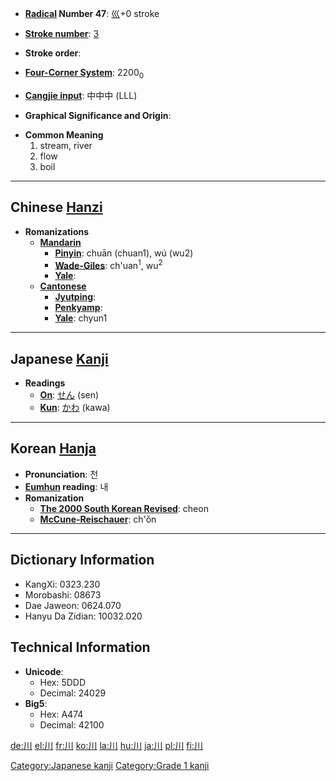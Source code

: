 * '''[[Wiktionary:Chinese radical index| Radical]] Number 47''': [[Wiktionary:Chinese radical index 巛|巛]]+0 stroke

* '''[[Wiktionary:Chinese total strokes index|Stroke number]]''': [[Wiktionary:Chinese total strokes index 3|3]]

* '''Stroke order''': 

* '''[[Wiktionary:Chinese four corner index|Four-Corner System]]''': 2200<sub>0</sub>

* '''[[Wiktionary:Chinese Cangjie index|Cangjie input]]''': 中中中 (LLL)

* '''Graphical Significance and Origin''': 

* '''Common Meaning'''
*#stream, river
*# flow
*# boil


----

== Chinese [[Hanzi]] ==

* '''Romanizations'''
** '''[[Mandarin]]'''
*** '''[[Pinyin]]''': chuān (chuan1), wú (wu2)
*** '''[[Wade-Giles]]''': ch'uan<sup>1</sup>, wu<sup>2</sup>
*** '''[[Yale]]''': 
** '''[[Cantonese]]'''
*** '''[[Jyutping]]''':
*** '''[[Penkyamp]]''': 
*** '''[[Yale]]''': chyun1


----

== Japanese [[Kanji]] ==

* '''Readings'''
** '''[[On]]''': [[せん]] (sen)
** '''[[Kun]]''': [[かわ]] (kawa)


----

== Korean [[Hanja]] ==

* '''Pronunciation''': 천
* '''[[Eumhun]] reading''': 내
* '''Romanization'''
** '''[[The 2000 South Korean Revised Romanization|The 2000 South Korean Revised]]''': cheon
** '''[[McCune-Reischauer]]''': ch'ŏn

----

== Dictionary Information ==

* KangXi: 0323.230
* Morobashi: 08673
* Dae Jaweon: 0624.070
* Hanyu Da Zidian: 10032.020

== Technical Information ==

* '''Unicode''':
** Hex: 5DDD
** Decimal: 24029
* '''Big5''':
** Hex: A474
** Decimal: 42100


[[Category:Japanese kanji]]
[[Category:Grade 1 kanji]]

[[de:川]]
[[el:川]]
[[fr:川]]
[[ko:川]]
[[la:川]]
[[hu:川]]
[[ja:川]]
[[pl:川]]
[[fi:川]]